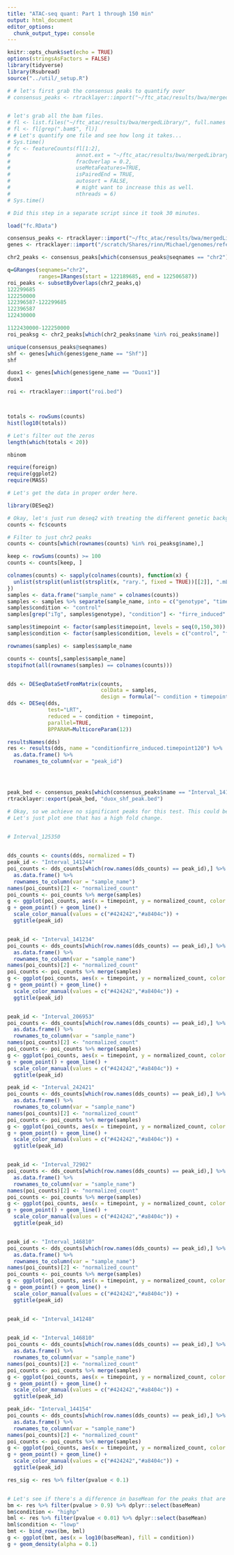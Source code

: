 ```yaml
---
title: "ATAC-seq quant: Part 1 through 150 min"
output: html_document
editor_options: 
  chunk_output_type: console
---
```


```r
knitr::opts_chunk$set(echo = TRUE)
options(stringsAsFactors = FALSE)
library(tidyverse)
library(Rsubread)
source("../util/_setup.R")
```

```r
# # let's first grab the consensus peaks to quantify over
# consensus_peaks <- rtracklayer::import("~/ftc_atac/results/bwa/mergedLibrary/macs/broadPeak/consensus/consensus_peaks.mLb.clN.saf")


# let's grab all the bam files. 
# fl <- list.files("~/ftc_atac/results/bwa/mergedLibrary/", full.names = TRUE)
# fl <- fl[grep(".bam$", fl)]
# # Let's quantify one file and see how long it takes...
# Sys.time()
# fc <- featureCounts(fl[1:2],
#                     annot.ext = "~/ftc_atac/results/bwa/mergedLibrary/macs/broadPeak/consensus/consensus_peaks.mLb.clN.saf",
#                     fracOverlap = 0.2,
#                     useMetaFeatures=TRUE,
#                     isPairedEnd = TRUE,
#                     autosort = FALSE,
#                     # might want to increase this as well. 
#                     nthreads = 6)
# Sys.time()

# Did this step in a separate script since it took 30 minutes.
```

```r
load("fc.RData")

consensus_peaks <- rtracklayer::import("~/ftc_atac/results/bwa/mergedLibrary/macs/broadPeak/consensus/consensus_peaks.mLb.clN.bed")
genes <- rtracklayer::import("/scratch/Shares/rinn/Michael/genomes/references/Mus_musculus/Gencode/M23/annotation/gencode.vM23.annotation.genes.gtf")

chr2_peaks <- consensus_peaks[which(consensus_peaks@seqnames == "chr2")]

q=GRanges(seqnames="chr2",
          ranges=IRanges(start = 122189685, end = 122506587))
roi_peaks <- subsetByOverlaps(chr2_peaks,q)
122299685
122250000
122396587-122299685
122396587
122430000

1122430000-122250000
roi_peaksg <- chr2_peaks[which(chr2_peaks$name %in% roi_peaks$name)]

unique(consensus_peaks@seqnames)
shf <- genes[which(genes$gene_name == "Shf")]
shf

duox1 <- genes[which(genes$gene_name == "Duox1")]
duox1

roi <- rtracklayer::import("roi.bed")



totals <- rowSums(counts)
hist(log10(totals))

# Let's filter out the zeros
length(which(totals < 20))


```

```r
nbinom

require(foreign)
require(ggplot2)
require(MASS)

# Let's get the data in proper order here.

library(DESeq2)
```

```r
# Okay, let's just run deseq2 with treating the different genetic backgrounds as replicates.. which they kind of are.
counts <- fc$counts

# Filter to just chr2 peaks
counts <- counts[which(rownames(counts) %in% roi_peaksg$name),]

keep <- rowSums(counts) >= 100
counts <- counts[keep, ]

colnames(counts) <- sapply(colnames(counts), function(x) {
  unlist(strsplit(unlist(strsplit(x, "rary.", fixed = TRUE))[[2]], ".mLb.clN"))[[1]]
})
samples <- data.frame("sample_name" = colnames(counts))
samples <- samples %>% separate(sample_name, into = c("genotype", "timepoint", "replicate"), remove = FALSE)
samples$condition <- "control"
samples[grep("iTg", samples$genotype), "condition"] <- "firre_induced"

samples$timepoint <- factor(samples$timepoint, levels = seq(0,150,30))
samples$condition <- factor(samples$condition, levels = c("control", "firre_induced"))

rownames(samples) <- samples$sample_name

counts <- counts[,samples$sample_name]
stopifnot(all(rownames(samples) == colnames(counts)))


dds <- DESeqDataSetFromMatrix(counts,
                              colData = samples,
                              design = formula("~ condition + timepoint + condition*timepoint"))
dds <- DESeq(dds, 
             test="LRT", 
             reduced = ~ condition + timepoint,
             parallel=TRUE,
             BPPARAM=MulticoreParam(12))

resultsNames(dds)
res <- results(dds, name = "conditionfirre_induced.timepoint120") %>%
  as.data.frame() %>%
  rownames_to_column(var = "peak_id")




peak_bed <- consensus_peaks[which(consensus_peaks$name == "Interval_141244")]
rtracklayer::export(peak_bed, "duox_shf_peak.bed")
```


```r
# Okay, so we achieve no significant peaks for this test. This could be for a number of reasons.
# Let's just plot one that has a high fold change.

	
# Interval_125350


dds_counts <- counts(dds, normalized = T)
peak_id <- "Interval_141244"
poi_counts <- dds_counts[which(row.names(dds_counts) == peak_id),] %>%
  as.data.frame() %>%
  rownames_to_column(var = "sample_name")
names(poi_counts)[2] <- "normalized_count"
poi_counts <- poi_counts %>% merge(samples)
g <- ggplot(poi_counts, aes(x = timepoint, y = normalized_count, color = condition, group = genotype))
g + geom_point() + geom_line() + 
  scale_color_manual(values = c("#424242","#a8404c")) + 
  ggtitle(peak_id)


peak_id <- "Interval_141234"
poi_counts <- dds_counts[which(row.names(dds_counts) == peak_id),] %>%
  as.data.frame() %>%
  rownames_to_column(var = "sample_name")
names(poi_counts)[2] <- "normalized_count"
poi_counts <- poi_counts %>% merge(samples)
g <- ggplot(poi_counts, aes(x = timepoint, y = normalized_count, color = condition, group = genotype))
g + geom_point() + geom_line() + 
  scale_color_manual(values = c("#424242","#a8404c")) + 
  ggtitle(peak_id)


peak_id <- "Interval_206953"
poi_counts <- dds_counts[which(row.names(dds_counts) == peak_id),] %>%
  as.data.frame() %>%
  rownames_to_column(var = "sample_name")
names(poi_counts)[2] <- "normalized_count"
poi_counts <- poi_counts %>% merge(samples)
g <- ggplot(poi_counts, aes(x = timepoint, y = normalized_count, color = condition, group = genotype))
g + geom_point() + geom_line() + 
  scale_color_manual(values = c("#424242","#a8404c")) + 
  ggtitle(peak_id)

peak_id <- "Interval_242421"
poi_counts <- dds_counts[which(row.names(dds_counts) == peak_id),] %>%
  as.data.frame() %>%
  rownames_to_column(var = "sample_name")
names(poi_counts)[2] <- "normalized_count"
poi_counts <- poi_counts %>% merge(samples)
g <- ggplot(poi_counts, aes(x = timepoint, y = normalized_count, color = condition, group = genotype))
g + geom_point() + geom_line() + 
  scale_color_manual(values = c("#424242","#a8404c")) + 
  ggtitle(peak_id)


peak_id <- "Interval_72902"
poi_counts <- dds_counts[which(row.names(dds_counts) == peak_id),] %>%
  as.data.frame() %>%
  rownames_to_column(var = "sample_name")
names(poi_counts)[2] <- "normalized_count"
poi_counts <- poi_counts %>% merge(samples)
g <- ggplot(poi_counts, aes(x = timepoint, y = normalized_count, color = condition, group = genotype))
g + geom_point() + geom_line() + 
  scale_color_manual(values = c("#424242","#a8404c")) + 
  ggtitle(peak_id)


peak_id <- "Interval_146810"
poi_counts <- dds_counts[which(row.names(dds_counts) == peak_id),] %>%
  as.data.frame() %>%
  rownames_to_column(var = "sample_name")
names(poi_counts)[2] <- "normalized_count"
poi_counts <- poi_counts %>% merge(samples)
g <- ggplot(poi_counts, aes(x = timepoint, y = normalized_count, color = condition, group = genotype))
g + geom_point() + geom_line() + 
  scale_color_manual(values = c("#424242","#a8404c")) + 
  ggtitle(peak_id)


peak_id <- "Interval_141248"

	
peak_id <- "Interval_146810"
poi_counts <- dds_counts[which(row.names(dds_counts) == peak_id),] %>%
  as.data.frame() %>%
  rownames_to_column(var = "sample_name")
names(poi_counts)[2] <- "normalized_count"
poi_counts <- poi_counts %>% merge(samples)
g <- ggplot(poi_counts, aes(x = timepoint, y = normalized_count, color = condition, group = genotype))
g + geom_point() + geom_line() + 
  scale_color_manual(values = c("#424242","#a8404c")) + 
  ggtitle(peak_id)

peak_id<- "Interval_144154"
poi_counts <- dds_counts[which(row.names(dds_counts) == peak_id),] %>%
  as.data.frame() %>%
  rownames_to_column(var = "sample_name")
names(poi_counts)[2] <- "normalized_count"
poi_counts <- poi_counts %>% merge(samples)
g <- ggplot(poi_counts, aes(x = timepoint, y = normalized_count, color = condition, group = genotype))
g + geom_point() + geom_line() + 
  scale_color_manual(values = c("#424242","#a8404c")) + 
  ggtitle(peak_id)

res_sig <- res %>% filter(pvalue < 0.1)


# Let's see if there's a difference in baseMean for the peaks that are not sig
bm <- res %>% filter(pvalue > 0.9) %>% dplyr::select(baseMean)
bm$condition <- "highp"
bml <- res %>% filter(pvalue < 0.01) %>% dplyr::select(baseMean)
bml$condition <- "lowp"
bmt <- bind_rows(bm, bml)
g <- ggplot(bmt, aes(x = log10(baseMean), fill = condition))
g + geom_density(alpha = 0.1)
```

